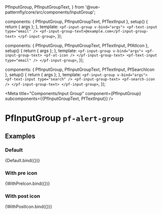
  PfInputGroup,
  PfInputGroupText,
} from '@vue-patternfly/core/src/components/InputGroup';

  components: { PfInputGroup, PfInputGroupText, PfTextInput },
  setup() {
    return { args };
  },
  template: `
    <pf-input-group v-bind="args">
      <pf-text-input type="email" />
      <pf-input-group-text>@example.com</pf-input-group-text>
    </pf-input-group>
  `,
});

  components: { PfInputGroup, PfInputGroupText, PfTextInput, PfAtIcon },
  setup() {
    return { args };
  },
  template: `
    <pf-input-group v-bind="args">
      <pf-input-group-text>
        <pf-at-icon />
      </pf-input-group-text>
      <pf-text-input type="email" />
    </pf-input-group>
  `,
});

  components: { PfInputGroup, PfInputGroupText, PfTextInput, PfSearchIcon },
  setup() {
    return { args };
  },
  template: `
    <pf-input-group v-bind="args">
      <pf-text-input type="search" />
      <pf-input-group-text>
        <pf-search-icon />
      </pf-input-group-text>
    </pf-input-group>
  `,
});


<Meta title="Components/Input Group" component={PfInputGroup} subcomponents={{PfInputGroupText, PfTextInput}} />

# PfInputGroup `pf-alert-group`

## Examples

### Default

<Canvas>
  <Story name="Default">
    {Default.bind({})}
  </Story>
</Canvas>

<ArgsTable story="Default" />

### With pre icon

<Canvas>
  <Story name="With pre icon">
    {WithPreIcon.bind({})}
  </Story>
</Canvas>

### With post icon

<Canvas>
  <Story name="With post icon">
    {WithPostIcon.bind({})}
  </Story>
</Canvas>
